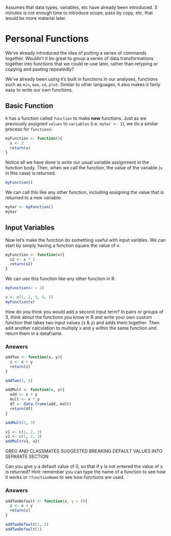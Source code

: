 Assumes that data types, variables, etc have already been introduced. 3 minutes is not enough time to introduce scope, pass by copy, etc, that would be more material later.

# Personal Functions

We've already introduced the idea of putting a series of commands together. Wouldn't it be great to group a series of data transformations together into functions that we could re-use later, rather than retyping or copying and pasting repeatedly?

We've already been using `R`'s built in functions in our analyses, functions such as `min`, `max`, `sd`, `plot`. Similar to other languages, `R` also makes it fairly easy to write our own functions.

## Basic Function

`R` has a function called `function` to make **new** functions. Just as we previously assigned `values` to `variables` (i.e. `myVar <- 1`), we do a similar process for `functions`:

```r
myFunction <- function(){
  x <- 2
  return(x)
}
```

Notice all we have done is write our usual variable assignment in the function body. Then, when we call the function, the value of the variable (`x` in this case) is returned.

```r
myFunction()
```

We can call this like any other function, including assigning the value that is returned to a new variable:

```r
myVar <- myFunction()
myVar
```

## Input Variables

Now let's make the function do something useful with input varibles. We can start by simply having a function square the value of x.

```r
myFunction <- function(x){
  x2 <- x ^ 2
  return(x2)
}
```

We can use this function like any other function in R.

```r
myFunction(x = 2)

v <- c(1, 2, 3, 4, 5)
myFunction(v)
```

How do you think you would add a second input term? In pairs or groups of 3, think about the functions you know in R and write your own custom function that takes two input values (x & y) and adds them together. Then add another calculation to multiply x and y within the same function and return them in a dataframe.

### Answers

```r
addTwo <- function(x, y){
  z <- x + y
  return(z)
}

addTwo(2, 3)

addMult <- function(x, y){
  add <- x + y
  mult <- x * y
  df <- data.frame(add, mult)
  return(df)
}

addMult(2, 3)

v1 <- c(1, 2, 3)
v2 <- c(1, 2, 3)
addMult(v1, v2)
```

GREG AND CLASSMATES SUGGESTED BREAKING DEFAULT VALUES INTO SEPARATE SECTION

Can you give y a default value of 0, so that if y is not entered the value of x is returned? Hint: remember you can type the name of a function to see how it works or `?functionName` to see how functions are used.


### Answers

```r
addTwoDefault <- function(x, y = 0){
  z <- x + y
  return(z)
}

addTwoDefault(1, 2)
addTwoDefault(1)
```

